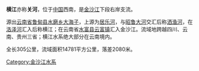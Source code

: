 {{expand|time=2010-03-29T08:22:05+00:00}}
'''横江'''亦称'''关河'''，位于[[中国|中国]]西南，是[[金沙江|金沙江]]下段右岸支流。

源出[[云南省|云南省]][[鲁甸县|鲁甸县]][[水磨乡|水磨乡]][[大海子|大海子]]，上源为[[居乐河|居乐河]]，与[[昭鲁大河|昭鲁大河]]交汇后称[[洒渔河|洒渔河]]，在[[洛泽河|洛泽河]]汇入后称横江；在云南省[[水富县|水富县]][[云富镇|云富镇]]汇入金沙江。流域地跨越四川、云南、贵州三省；横江水系绝大部分在云南境内。

全长305公里，流域面积14781平方公里，落差2080米。
{{云南地理|水体}}
{{金沙江水系}}
{{长江水系}}

[[Category:金沙江水系|Category:金沙江水系]]